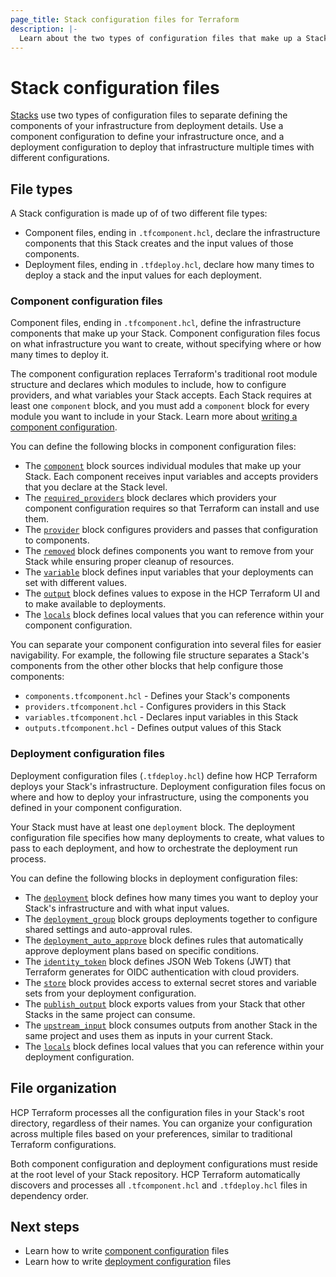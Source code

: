 ```yaml
---
page_title: Stack configuration files for Terraform
description: |-
  Learn about the two types of configuration files that make up a Stack. The component configuration file defines the pieces that make up a Stack, and deployment configuration files defines how to deploy that infrastructure.
---
```


# Stack configuration files

[Stacks](/terraform/language/stacks) use two types of configuration files to separate defining the components of your infrastructure from deployment details. Use a component configuration to define your infrastructure once, and a deployment configuration to deploy that infrastructure multiple times with different configurations.

## File types

A Stack configuration is made up of of two different file types:

- Component files, ending in `.tfcomponent.hcl`, declare the infrastructure components that this Stack creates and the input values of those components.
- Deployment files, ending in `.tfdeploy.hcl`, declare how many times to deploy a stack and the input values for each deployment.

### Component configuration files

Component files, ending in `.tfcomponent.hcl`, define the infrastructure components that make up your Stack. Component configuration files focus on what infrastructure you want to create, without specifying where or how many times to deploy it.

The component configuration replaces Terraform's traditional root module structure and declares which modules to include, how to configure providers, and what variables your Stack accepts. Each Stack requires at least one `component` block, and you must add a `component` block for every module you want to include in your Stack. Learn more about [writing a component configuration](/terraform/language/stacks/component/config).

You can define the following blocks in component configuration files:

- The [`component`](/terraform/language/block/stack/tfcomponent/component) block sources individual modules that make up your Stack. Each component receives input variables and accepts providers that you declare at the Stack level.
- The [`required_providers`](/terraform/language/block/stack/tfcomponent/required_providers) block declares which providers your component configuration requires so that Terraform can install and use them.
- The [`provider`](/terraform/language/block/stack/tfcomponent/provider) block configures providers and passes that configuration to components.
- The [`removed`](/terraform/language/block/stack/tfcomponent/removed) block defines components you want to remove from your Stack while ensuring proper cleanup of resources.
- The [`variable`](/terraform/language/block/stack/tfcomponent/variable) block defines input variables that your deployments can set with different values.
- The [`output`](/terraform/language/block/stack/tfcomponent/output) block defines values to expose in the HCP Terraform UI and to make available to deployments.
- The [`locals`](/terraform/language/block/locals) block defines local values that you can reference within your component configuration.

You can separate your component configuration into several files for easier navigability. For example, the following file structure separates a Stack's components from the other other blocks that help configure those components:

- `components.tfcomponent.hcl` - Defines your Stack's components
- `providers.tfcomponent.hcl` - Configures providers in this Stack
- `variables.tfcomponent.hcl` - Declares input variables in this Stack
- `outputs.tfcomponent.hcl` - Defines output values of this Stack

### Deployment configuration files

Deployment configuration files (`.tfdeploy.hcl`) define how HCP Terraform deploys your Stack's infrastructure. Deployment configuration files focus on where and how to deploy your infrastructure, using the components you defined in your component configuration.

Your Stack must have at least one `deployment` block. The deployment configuration file specifies how many deployments to create, what values to pass to each deployment, and how to orchestrate the deployment run process.

You can define the following blocks in deployment configuration files:

- The [`deployment`](/terraform/language/block/stack/tfdeploy/deployment) block defines how many times you want to deploy your Stack's infrastructure and with what input values.
- The [`deployment_group`](/terraform/language/block/stack/tfdeploy/deployment_group) block groups deployments together to configure shared settings and auto-approval rules.
- The [`deployment_auto_approve`](/terraform/language/block/stack/tfdeploy/deployment_auto_approve) block defines rules that automatically approve deployment plans based on specific conditions.
- The [`identity_token`](/terraform/language/block/stack/tfdeploy/identity_token) block defines JSON Web Tokens (JWT) that Terraform generates for OIDC authentication with cloud providers.
- The [`store`](/terraform/language/block/stack/tfdeploy/store) block provides access to external secret stores and variable sets from your deployment configuration.
- The [`publish_output`](/terraform/language/block/stack/tfdeploy/publish_output) block exports values from your Stack that other Stacks in the same project can consume.
- The [`upstream_input`](/terraform/language/block/stack/tfdeploy/upstream_input) block consumes outputs from another Stack in the same project and uses them as inputs in your current Stack.
- The [`locals`](/terraform/language/block/locals) block defines local values that you can reference within your deployment configuration.

## File organization

HCP Terraform processes all the configuration files in your Stack's root directory, regardless of their names. You can organize your configuration across multiple files based on your preferences, similar to traditional Terraform configurations.

Both component configuration and deployment configurations must reside at the root level of your Stack repository. HCP Terraform automatically discovers and processes all `.tfcomponent.hcl` and `.tfdeploy.hcl` files in dependency order.

## Next steps

- Learn how to write [component configuration](/terraform/language/stacks/component/config) files
- Learn how to write [deployment configuration](/terraform/language/stacks/deploy/config) files
